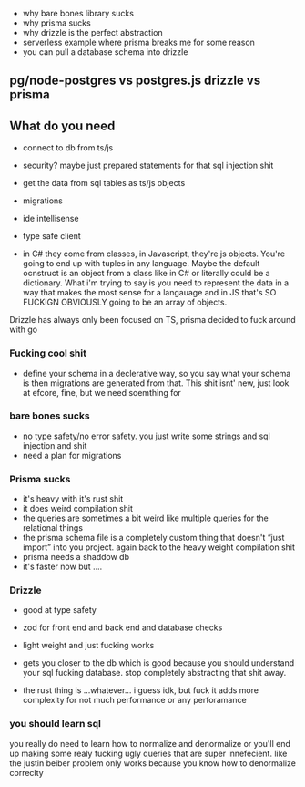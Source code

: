 



- why bare bones library sucks
- why prisma sucks
- why drizzle is the perfect abstraction
- serverless example where prisma breaks me for some reason
- you can pull a database schema into drizzle 


## pg/node-postgres vs postgres.js drizzle vs prisma

## What do you need

* connect to db from ts/js 
* security? maybe just prepared statements for that sql injection shit
* get the data from sql tables as ts/js objects
* migrations 
* ide intellisense 
* type safe client 

* in C# they come from classes, in Javascript, they're js objects. 
You're going to end up with tuples in any language. Maybe the default ocnstruct is an object from a class like in C# or literally could be a dictionary. What i'm trying to say is you need to represent the data in a way that makes the most sense for a langauage and in JS that's SO FUCKIGN OBVIOUSLY going to be an array of objects. 

Drizzle has always only been focused on TS, prisma decided to fuck around with go


### Fucking cool shit

* define your schema in a declerative way, so you say what your schema is then migrations are generated from that. This shit isnt' new, just look at efcore, fine, but we need soemthing for 


### bare bones sucks

- no type safety/no error safety. you just write some strings and sql injection and shit
- need a plan for migrations

### Prisma sucks

- it's heavy with it's rust shit
- it does weird compilation shit
- the queries are sometimes a bit weird like multiple queries for the relational things
- the prisma schema file is a completely custom thing that doesn't “just import” into you project. again back to the heavy weight compilation shit
- prisma needs a shaddow db
- it's faster now but ....

### Drizzle

- good at type safety
- zod for front end and back end and database checks
- light weight and just fucking works
- gets you closer to the db which is good because you should understand your sql fucking database. stop completely abstracting that shit away.

- the rust thing is ...whatever... i guess idk, but fuck it adds more complexity for not much performance or any perforamance

### you should learn sql

you really do need to learn how to normalize and denormalize or you'll end up making some realy fucking ugly queries that are super innefecient. like the justin beiber problem only works because you know how to denormalize correclty